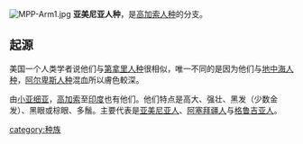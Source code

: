 {{expand language|1=en|page=|time=2019-09-07T10:09:28+00:00}}
{{unreferenced|time=2019-09-07T10:09:28+00:00}}
[[File:MPP-Arm1.jpg|thumb]]
'''亚美尼亚人种'''，是[[高加索人种|高加索人种]]的分支。

==起源==
美国一个人类学者说他们与[[第拿里人种|第拿里人种]]很相似，唯一不同的是因为他们与[[地中海人种|地中海人种]]，[[阿尔卑斯人种|阿尔卑斯人种]]混血所以膚色較深。

由[[小亚细亚|小亚细亚]]，[[高加索|高加索]]至[[印度|印度]]也有他们。他们特点是高大、强壮、黑发（少数金发）、黑眼或棕眼、多鬚。主要代表是[[亚美尼亚人|亚美尼亚人]]、[[阿塞拜疆人|阿塞拜疆人]]与[[格鲁吉亚人|格鲁吉亚人]]。

{{种族的划分}}
[[category:种族|category:种族]]